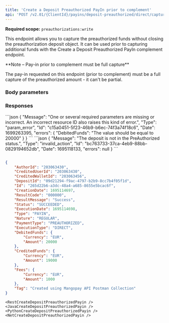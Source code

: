 ```yaml
---
title: 'Create a Deposit Preauthorized PayIn prior to complement'  
api: 'POST /v2.01/{ClientId}/payins/deposit-preauthorized/direct/capture-with-complement'  
---
```




**Required scope:** `preauthorizations:write`

This endpoint allows you to capture the preauthorized funds without closing the preauthorization deposit object. It can be used prior to capturing additional funds with the Create a Deposit Preauthorized PayIn complement endpoint.  

<Note>  
**Note – Pay-in prior to complement must be full capture** 
  
The pay-in requested on this endpoint (prior to complement) must be a full capture of the preauthorized amount - it can't be partial.  
</Note>  

### Body parameters  

<AuthorId />  

<CreditedWalletId />  

<DebitedFunds2 />  

<Fees1 />  

<DepositId />  

<Tag2 />  

### Responses  

<AccordionGroup><Accordion title="200 - Succeeded">  

<AuthorIdResponse />  

<CreditedUserIdResponse />  

<CreditedWalletIdResponse />  

<DepositIdResponse />  

<IdResponse />  

<CreationDateResponse />  

<ResultCodeResponse />  

<ResultMessageResponse />  

<Status2Response />  

<ExecutionDateResponse />  

<TypeResponse />  

<NatureResponse />  

<PaymentType2Response />  

<ExecutionTypeResponse />  

<DebitedFunds2Response />  

<CreditedFunds2Response />  

<Fees1Response />  

<TagResponse />  

<StatementDescriptorResponse /></Accordion>
</AccordionGroup>  

<AccordionGroup>  

<Accordion title="400 - Partial capture not possible ">
```json  
{
    "Message": "One or several required parameters are missing or incorrect. An incorrect resource ID also raises this kind of error.",
    "Type": "param_error",
    "Id": "c15a0451-5f23-46b9-b6ec-74f3a74f18c6",
    "Date": 1699263395,
    "errors": {
        "DebitedFunds": "The value should be equal to 20000"
    }
}  
 ```  
</Accordion>
<Accordion title="400 - Attempting to capture a canceled deposit">
```json 
{
    "Message": "The deposit is not in the PreAuthorized status.",
    "Type": "invalid_action",
    "Id": "bc763733-37ca-4eb9-88bb-0829194652db",
    "Date": 1695118133,
    "errors": null
}  
 ```  
</Accordion>

</AccordionGroup>  

<ResponseExample>  

```json 200 - Succeeded  

{
    "AuthorId": "203063430",
    "CreditedUserId": "203063430",
    "CreditedWalletId": "203063456",
    "DepositId": "09d21294-f9ac-4797-b2b9-8cc7b4f05f1d",
    "Id": "265d22b6-a3dc-48a4-a685-8655e5bcac6f",
    "CreationDate": 1695114697,
    "ResultCode": "000000",
    "ResultMessage": "Success",
    "Status": "SUCCEEDED",
    "ExecutionDate": 1695114698,
    "Type": "PAYIN",
    "Nature": "REGULAR",
    "PaymentType": "PREAUTHORIZED",
    "ExecutionType": "DIRECT",
    "DebitedFunds": {
        "Currency": "EUR",
        "Amount": 20000
    },
    "CreditedFunds": {
        "Currency": "EUR",
        "Amount": 19000
    },
    "Fees": {
        "Currency": "EUR",
        "Amount": 1000
    },
    "Tag": "Created using Mangopay API Postman Collection"
}  
 ```  

</ResponseExample>  

<RequestExample>  

    <RestCreateDepositPreauthorizedPayin />
    <JavaCreateDepositPreauthorizedPayin />
    <PythonCreateDepositPreauthorizedPayin />
    <NetCreateDepositPreauthorizedPayin />

</RequestExample>